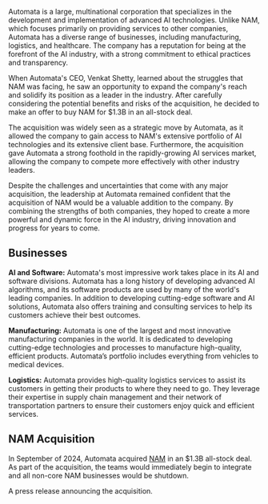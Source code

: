 Automata is a large, multinational corporation that specializes in the development and implementation of advanced AI technologies. Unlike NAM, which focuses primarily on providing services to other companies, Automata has a diverse range of businesses, including manufacturing, logistics, and healthcare. The company has a reputation for being at the forefront of the AI industry, with a strong commitment to ethical practices and transparency.

When Automata's CEO, Venkat Shetty, learned about the struggles that NAM was facing, he saw an opportunity to expand the company's reach and solidify its position as a leader in the industry. After carefully considering the potential benefits and risks of the acquisition, he decided to make an offer to buy NAM for $1.3B in an all-stock deal.

The acquisition was widely seen as a strategic move by Automata, as it allowed the company to gain access to NAM's extensive portfolio of AI technologies and its extensive client base. Furthermore, the acquisition gave Automata a strong foothold in the rapidly-growing AI services market, allowing the company to compete more effectively with other industry leaders.

Despite the challenges and uncertainties that come with any major acquisition, the leadership at Automata remained confident that the acquisition of NAM would be a valuable addition to the company. By combining the strengths of both companies, they hoped to create a more powerful and dynamic force in the AI industry, driving innovation and progress for years to come.

## Businesses

**AI and Software:** Automata's most impressive work takes place in its AI and software divisions. Automata has a long history of developing advanced AI algorithms, and its software products are used by many of the world's leading companies. In addition to developing cutting-edge software and AI solutions, Automata also offers training and consulting services to help its customers achieve their best outcomes.

**Manufacturing:** Automata is one of the largest and most innovative manufacturing companies in the world. It is dedicated to developing cutting-edge technologies and processes to manufacture high-quality, efficient products. Automata’s portfolio includes everything from vehicles to medical devices.

**Logistics:** Automata provides high-quality logistics services to assist its customers in getting their products to where they need to go. They leverage their expertise in supply chain management and their network of transportation partners to ensure their customers enjoy quick and efficient services.

## NAM Acquisition

In September of 2024, Automata acquired [NAM](nam) in an $1.3B all-stock deal. As part of the acquisition, the teams would immediately begin to integrate and all non-core NAM businesses would be shutdown.

A press release announcing the acquisition.
